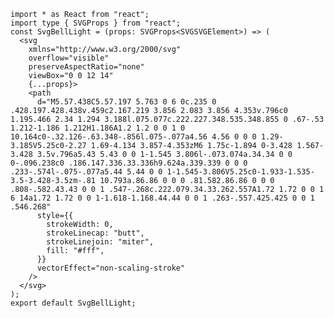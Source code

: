 ```tsx
import * as React from "react";
import type { SVGProps } from "react";
const SvgBellLight = (props: SVGProps<SVGSVGElement>) => (
  <svg
    xmlns="http://www.w3.org/2000/svg"
    overflow="visible"
    preserveAspectRatio="none"
    viewBox="0 0 12 14"
    {...props}>
    <path
      d="M5.57.438C5.57.197 5.763 0 6 0c.235 0 .428.197.428.438v.459c2.167.219 3.856 2.083 3.856 4.353v.796c0 1.195.466 2.34 1.294 3.188l.075.077c.222.227.348.535.348.855 0 .67-.53 1.212-1.186 1.212H1.186A1.2 1.2 0 0 1 0 10.164c0-.32.126-.63.348-.856l.075-.077a4.56 4.56 0 0 0 1.29-3.185V5.25c0-2.27 1.69-4.134 3.857-4.353zM6 1.75c-1.894 0-3.428 1.567-3.428 3.5v.796a5.43 5.43 0 0 1-1.545 3.806l-.073.074a.34.34 0 0 0-.096.238c0 .186.147.336.33.336h9.624a.339.339 0 0 0 .233-.574l-.075-.077a5.44 5.44 0 0 1-1.545-3.806V5.25c0-1.933-1.535-3.5-3.428-3.5zm-.81 10.793a.86.86 0 0 0 .81.582.86.86 0 0 0 .808-.582.43.43 0 0 1 .547-.268c.222.079.34.33.262.557A1.72 1.72 0 0 1 6 14a1.72 1.72 0 0 1-1.618-1.168.44.44 0 0 1 .263-.557.425.425 0 0 1 .546.268"
      style={{
        strokeWidth: 0,
        strokeLinecap: "butt",
        strokeLinejoin: "miter",
        fill: "#fff",
      }}
      vectorEffect="non-scaling-stroke"
    />
  </svg>
);
export default SvgBellLight;

```